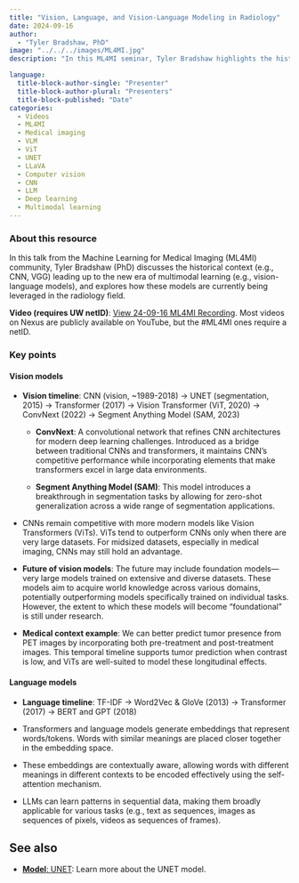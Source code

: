 ```yaml
---
title: "Vision, Language, and Vision-Language Modeling in Radiology"
date: 2024-09-16
author: 
  - "Tyler Bradshaw, PhD"
image: "../../../images/ML4MI.jpg"
description: "In this ML4MI seminar, Tyler Bradshaw highlights the history and current use of vision (e.g., UNET), language, and vision-language models in medical imaging."

language: 
  title-block-author-single: "Presenter"
  title-block-author-plural: "Presenters"
  title-block-published: "Date"
categories:
  - Videos
  - ML4MI
  - Medical imaging
  - VLM
  - ViT
  - UNET
  - LLaVA
  - Computer vision
  - CNN
  - LLM
  - Deep learning
  - Multimodal learning
---
```


### About this resource
In this talk from the Machine Learning for Medical Imaging (ML4MI) community, Tyler Bradshaw (PhD) discusses the historical context (e.g., CNN, VGG) leading up to the new era of multimodal learning (e.g., vision-language models), and explores how these models are currently being leveraged in the radiology field.

**Video (requires UW netID)**: [View 24-09-16 ML4MI Recording](https://mediaspace.wisc.edu/media/Vision%2C+Language%2C+and+Vision-Language+Modeling+in+Radiology+-+Tyler+Bradshaw+-+Sep+2024/1_metec4s2/355339002).
Most videos on Nexus are publicly available on YouTube, but the #ML4MI ones require a netID.

### Key points

#### Vision models
- **Vision timeline**: CNN (vision, ~1989-2018) → UNET (segmentation, 2015) → Transformer (2017) → Vision Transformer (ViT, 2020) → ConvNext (2022) → Segment Anything Model (SAM, 2023)
  
  - **ConvNext**: A convolutional network that refines CNN architectures for modern deep learning challenges. Introduced as a bridge between traditional CNNs and transformers, it maintains CNN's competitive performance while incorporating elements that make transformers excel in large data environments.
  
  - **Segment Anything Model (SAM)**: This model introduces a breakthrough in segmentation tasks by allowing for zero-shot generalization across a wide range of segmentation applications.
  
- CNNs remain competitive with more modern models like Vision Transformers (ViTs). ViTs tend to outperform CNNs only when there are very large datasets. For midsized datasets, especially in medical imaging, CNNs may still hold an advantage.
  
- **Future of vision models**: The future may include foundation models—very large models trained on extensive and diverse datasets. These models aim to acquire world knowledge across various domains, potentially outperforming models specifically trained on individual tasks. However, the extent to which these models will become "foundational" is still under research.
  
- **Medical context example**: We can better predict tumor presence from PET images by incorporating both pre-treatment and post-treatment images. This temporal timeline supports tumor prediction when contrast is low, and ViTs are well-suited to model these longitudinal effects.

#### Language models
- **Language timeline**: TF-IDF → Word2Vec & GloVe (2013) → Transformer (2017) → BERT and GPT (2018)
  
- Transformers and language models generate embeddings that represent words/tokens. Words with similar meanings are placed closer together in the embedding space.

- These embeddings are contextually aware, allowing words with different meanings in different contexts to be encoded effectively using the self-attention mechanism.

- LLMs can learn patterns in sequential data, making them broadly applicable for various tasks (e.g., text as sequences, images as sequences of pixels, videos as sequences of frames).


## See also
- [**Model**: UNET](https://uw-madison-datascience.github.io/ML-X-Nexus/Toolbox/Models/UNET.html): Learn more about the UNET model.
